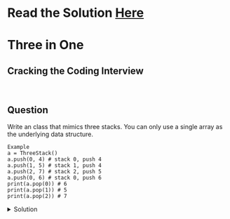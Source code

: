 # Read the Solution [Here](https://quastor.org/cracking-the-coding-interview/stacks-and-queues/three-in-one)

# Three in One

## Cracking the Coding Interview

<br />

## Question

Write an class that mimics three stacks. You can only use a single array as the underlying data structure.

```
Example
a = ThreeStack()
a.push(0, 4) # stack 0, push 4
a.push(1, 5) # stack 1, push 4
a.push(2, 7) # stack 2, push 5
a.push(0, 6) # stack 0, push 6
print(a.pop(0)) # 6
print(a.pop(1)) # 5
print(a.pop(2)) # 7
```

<details>
  <summary>Solution</summary>

</details>

